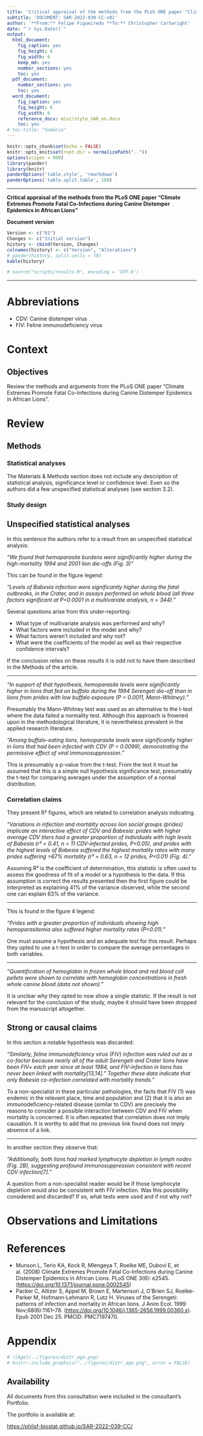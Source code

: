 ```yaml
---
title: 'Critical appraisal of the methods from the PLoS ONE paper "Climate Extremes Promote Fatal Co-Infections during Canine Distemper Epidemics in African Lions"'
subtitle: 'DOCUMENT: SAR-2022-039-CC-v01'
author: '**From:** Felipe Figueiredo **To:** Christopher Cartwright'
date: "`r Sys.Date()`"
output:
  html_document:
    fig_caption: yes
    fig_height: 6
    fig_width: 6
    keep_md: yes
    number_sections: yes
    toc: yes
  pdf_document:
    number_sections: yes
    toc: yes
  word_document:
    fig_caption: yes
    fig_height: 6
    fig_width: 6
    reference_docx: misc/style_SAR_en.docx
    toc: yes
# toc-title: "Sumário"
---
```


```r
knitr::opts_chunk$set(echo = FALSE)
knitr::opts_knit$set(root.dir = normalizePath(".."))
options(scipen = 999)
library(pander)
library(knitr)
panderOptions('table.style', 'rmarkdown')
panderOptions('table.split.table', 160)
```

---

\newpage

**Critical appraisal of the methods from the PLoS ONE paper "Climate Extremes Promote Fatal Co-Infections during Canine Distemper Epidemics in African Lions"**

**Document version**

```r
Version <- c("01")
Changes <- c("Initial version")
history <- cbind(Version, Changes)
colnames(history) <- c("Version", "Alterations")
# pander(history, split.cells = 70)
kable(history)
```

```r
# source("scripts/results.R", encoding = 'UTF-8')
```

---

# Abbreviations

- CDV: Canine distemper virus
- FIV: Feline immunodeficiency virus

# Context

## Objectives

Review the methods and arguments from the PLoS ONE paper
"Climate Extremes Promote Fatal Co-Infections during Canine Distemper Epidemics in African Lions".

# Review

## Methods

### Statistical analyses

The Materials & Methods section does not include any description of statistical analysis, significance level or confidence level.
Even so the authors did a few unspecified statistical analyses (see section 3.2).

### Study design

## Unspecified statistical analyses

In this sentence the authors refer to a result from an unspecified statistical analysis:

*"We found that hemoparasite burdens were significantly higher during the high-mortality 1994 and 2001 lion die-offs (Fig. 3)"*

This can be found in the figure legend:

*"Levels of Babesia infection were significantly higher during the fatal outbreaks, in the Crater, and in assays performed on whole blood (all three factors significant at P<0.0001 in a multivariate analysis, n = 344)."*

Several questions arise from this under-reporting:

- What type of multivariate analysis was performed and why?
- What factors were included in the model and why?
- What factors weren't included and why not?
- What were the coefficients of the model as well as their respective confidence intervals?

If the conclusion relies on these results it is odd not to have them described in the Methods of the article.

---

*"In support of that hypothesis, hemoparasite levels were significantly higher in lions that fed on buffalo during the 1994 Serengeti die-off than in lions from prides with low buffalo exposure (P = 0.0011, Mann-Whitney)."*

Presumably the Mann-Whitney test was used as an alternative to the t-test where the data failed a normality test.
Although this approach is frowned upon in the methodological literature, it is nevertheless prevalent in the applied research literature.

*"Among buffalo-eating lions, hemoparasite levels were significantly higher in lions that had been infected with CDV (P = 0.0099), demonstrating the permissive effect of viral immunosuppression."*

This is presumably a p-value from the t-test.
From the text it must be assumed that this is a simple null hypothesis significance test, presumably the t-test for comparing averages under the assumption of a normal distribution.

### Correlation claims

<!-- *"Similarly, feline immunodeficiency virus (FIV) infection was ruled out as a co-factor because nearly all of the adult Serengeti and Crater lions have been FIV+ each year since at least 1984, and FIV-infection in lions has never been linked with mortality[13,14].* -->


<!-- --- -->


They present R² figures, which are related to correlation analysis indicating.

*"Variations in infection and mortality across lion social groups (prides) implicate an interactive effect of CDV and Babesia: prides with higher average CDV titers had a greater proportion of individuals with high levels of Babesia (r² = 0.41, n = 11 CDV-infected prides, P<0.05), and prides with the highest levels of Babesia suffered the highest mortality rates with many prides suffering >67% mortality (r² = 0.63, n = 12 prides, P<0.01) (Fig. 4)."*

Assuming R² is the coefficient of determination, this statistic is often used to assess the goodness of fit of a model or a hypothesis to the data.
If this assumption is correct the results presented then the first figure could be interpreted as explaining 41% of the variance observed, while the second one can explain 63% of the variance.

---

This is found in the figure 4 legend:

*"Prides with a greater proportion of individuals showing high hemoparasitemia also suffered higher mortality rates (P<0.01)."*

One must assume a hypothesis and an adequate test for this result.
Perhaps they opted to use a t-test in order to compare the average percentages in both variables.

---

*"Quantification of hemoglobin in frozen whole blood and red blood cell pellets were shown to correlate with hemoglobin concentrations in fresh whole canine blood (data not shown)."*

It is unclear why they opted to now show a single statistic.
If the result is not relevant for the conclusion of the study, maybe it should have been dropped from the manuscript altogether.

<!-- *(TS)* (CP) (RK) (LM) (KT) (ED) (BS) -->
<!-- (LM) (KT) (RK) TM MR (ED) (BS) *(AS)* (CP) -->

## Strong or causal claims

In this section a notable hypothesis was discarded:

*"Similarly, feline immunodeficiency virus (FIV) infection was ruled out as a co-factor because nearly all of the adult Serengeti and Crater lions have been FIV+ each year since at least 1984, and FIV-infection in lions has never been linked with mortality[13,14]."*
*Together these data indicate that only Babesia co-infection correlated with mortality trends."*

To a non-specialist in these particular pathologies, the facts that FIV (1) was endemic in the relevant place, time and population and (2) that it is also an immunodeficiency-related disease (similar to CDV) are precisely the reasons to consider a possible interaction between CDV and FIV when mortality is concerned.
It is often repeated that correlation does not imply causation.
It is worthy to add that no previous link found does not imply absence of a link.

---
In another section they observe that:

*"Additionally, both lions had marked lymphocyte depletion in lymph nodes (Fig. 2B), suggesting profound immunosuppression consistent with recent CDV infection[7]."*

A question from a non-specialist reader would be if those lymphocyte depletion would also be consistent with FIV infection.
Was this possibility considered and discarded?
If so, what tests were used and if not why not?

# Observations and Limitations

<!-- # Conclusions -->

# References

- Munson L, Terio KA, Kock R, Mlengeya T, Roelke ME, Dubovi E, et al. (2008) Climate Extremes Promote Fatal Co-Infections during Canine Distemper Epidemics in African Lions. PLoS ONE 3(6): e2545. (<https://doi.org/10.1371/journal.pone.0002545>)
- Packer C, Altizer S, Appel M, Brown E, Martenson J, O'Brien SJ, Roelke‐Parker M, Hofmann‐Lehmann R, Lutz H. Viruses of the Serengeti: patterns of infection and mortality in African lions. J Anim Ecol. 1999 Nov;68(6):1161–78. (<https://doi.org/10.1046/j.1365-2656.1999.00360.x>). Epub 2001 Dec 25. PMCID: PMC7197470.

# Appendix

<!-- ## Exploratory data analysis -->

```r
# ![Age](../figures/distr_age.png)
# knitr::include_graphics("../figures/distr_age.png", error = FALSE)
```

## Availability

All documents from this consultation were included in the consultant's Portfolio.

<!-- The client has requested that this analysis be kept confidential until a future date, determined by the client. -->
<!-- All documents from this consultation are therefore not published online and only the title and year of the analysis will be included in the consultant's Portfolio. -->
<!-- After the agreed date is reached, the documents will be released. -->

<!-- The client has requested that this analysis be kept confidential. -->
<!-- All documents from this consultation are therefore not published online and only the title and year of the analysis will be included in the consultant's Portfolio. -->

The portfolio is available at:

<https://philsf-biostat.github.io/SAR-2022-039-CC/>


